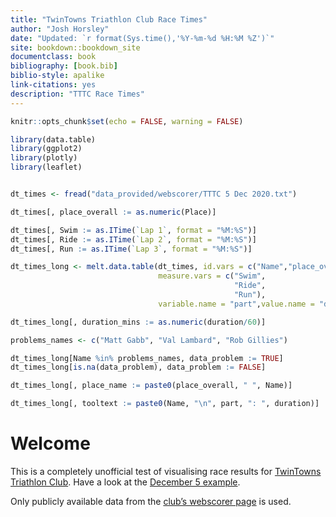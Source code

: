 ```yaml
--- 
title: "TwinTowns Triathlon Club Race Times"
author: "Josh Horsley"
date: "Updated: `r format(Sys.time(),'%Y-%m-%d %H:%M %Z')`"
site: bookdown::bookdown_site
documentclass: book
bibliography: [book.bib]
biblio-style: apalike
link-citations: yes
description: "TTTC Race Times"
---
```



```r

knitr::opts_chunk$set(echo = FALSE, warning = FALSE)

library(data.table)
library(ggplot2)
library(plotly)
library(leaflet)


dt_times <- fread("data_provided/webscorer/TTTC 5 Dec 2020.txt")

dt_times[, place_overall := as.numeric(Place)]

dt_times[, Swim := as.ITime(`Lap 1`, format = "%M:%S")]
dt_times[, Ride := as.ITime(`Lap 2`, format = "%M:%S")]
dt_times[, Run := as.ITime(`Lap 3`, format = "%M:%S")]

dt_times_long <- melt.data.table(dt_times, id.vars = c("Name","place_overall"),
                                 measure.vars = c("Swim",
                                                  "Ride",
                                                  "Run"),
                                 variable.name = "part",value.name = "duration")

dt_times_long[, duration_mins := as.numeric(duration/60)]

problems_names <- c("Matt Gabb", "Val Lambard", "Rob Gillies")

dt_times_long[Name %in% problems_names, data_problem := TRUE]
dt_times_long[is.na(data_problem), data_problem := FALSE]

dt_times_long[, place_name := paste0(place_overall, " ", Name)]

dt_times_long[, tooltext := paste0(Name, "\n", part, ": ", duration)]

```


# Welcome

This is a completely unofficial test of visualising race results for [TwinTowns Triathlon Club](http://www.twintownstriathlon.org.au). Have a look at the [December 5 example](#r-2020-12-05).

Only publicly available data from the [club's webscorer page](https://www.webscorer.com/33755) is used.


